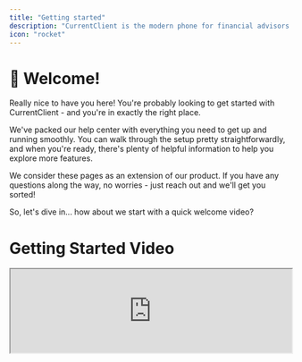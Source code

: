 ```yaml
---
title: "Getting started"
description: "CurrentClient is the modern phone for financial advisors so you can communicate with your clients without friction or fines."
icon: "rocket"
---
```


# 👋 Welcome!

Really nice to have you here! You're probably looking to get started with CurrentClient - and you're in exactly the right place.

We've packed our help center with everything you need to get up and running smoothly. You can walk through the setup pretty straightforwardly, and when you're ready, there's plenty of helpful information to help you explore more features.

We consider these pages as an extension of our product. If you have any questions along the way, no worries - just reach out and we'll get you sorted!

So, let's dive in... how about we start with a quick welcome video?

# Getting Started Video

<Frame>
  <iframe
    src="https://www.loom.com/embed/0267ffd918c7463086475340e54c7176?hideEmbedTopBar=true"
    width="100%"
    height={400}
    allowFullScreen
  />
</Frame>

# Your quick start steps

Here's what we'll walk you through to get CurrentClient up and running. It's pretty straightforward and we'll be right here with you:

<Steps>
  <Step title="Signup for a free trial">
    [Create your CurrentClient account](/guides/getting-started/signup) and
    start your free trial - no commitment required. Explore all the features at
    your own pace.
  </Step>

  <Step title="Install the apps">
    [Download and install the CurrentClient
    apps](/guides/getting-started/install-apps) on your desktop and mobile
    devices so you can stay connected anywhere.
  </Step>

  <Step title="Register your firm">
    [Register your firm](/guides/getting-started/register-firm) to ensure
    compliance with the latest phone carrier regulations.
  </Step>

  <Step title="Port your number (optional)">
    [Transfer your existing phone number](/guides/porting-number) to
    CurrentClient if you'd like. Your clients can reach you using the same
    number they know.
  </Step>
</Steps>

# Ready to get started?

You'll see each step outlined in the left sidebar - work through them at whatever pace feels right for you.

At the bottom of each page, you'll find a link to the next step to keep you moving forward.

Need help along the way? No worries - just reach out and we'll get you sorted!
